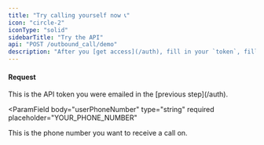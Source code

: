 ```yaml
---
title: "Try calling yourself now 📞"
icon: "circle-2"
iconType: "solid"
sidebarTitle: "Try the API"
api: "POST /outbound_call/demo"
description: "After you [get access](/auth), fill in your `token`, fill in your number in `userPhoneNumber`, and click `Send Request`. You'll receive a call from Vapi."
---
```


#### Request

<ParamField body="token" type="string" required placeholder="YOUR_API_TOKEN">
  This is the API token you were emailed in the [previous step](/auth).
</ParamField>

<ParamField
  body="userPhoneNumber"
  type="string"
  required
  placeholder="YOUR_PHONE_NUMBER"
>
  This is the phone number you want to receive a call on.
</ParamField>
